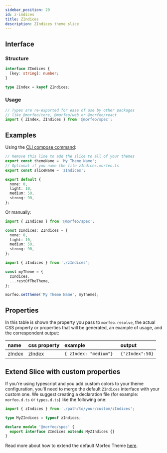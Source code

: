 ```yaml
---
sidebar_position: 20
id: z-indices
title: ZIndices
description: ZIndices theme slice
---
```


## Interface

### Structure

```typescript
interface ZIndices {
  [key: string]: number;
}

type ZIndex = keyof ZIndices;
```

### Usage

```typescript
// Types are re-exported for ease of use by other packages
// like @morfeo/core, @morfeo/web or @morfeo/react
import { ZIndex, ZIndices } from '@morfeo/spec';
```

## Examples

Using the [CLI compose command](../Features/CLI/compose.mdx):

```typescript title="zIndices.morfeo.ts"
// Remove this line to add the slice to all of your themes
export const themeName = 'My Theme Name';
// Optional if you name the file zIndices.morfeo.ts
export const sliceName = 'zIndices';

export default {
  none: 0,
  light: 10,
  medium: 50,
  strong: 90,
};
```

Or manually:

```typescript title="zIndices.ts"
import { ZIndices } from '@morfeo/spec';

const zIndices: ZIndices = {
  none: 0,
  light: 10,
  medium: 50,
  strong: 90,
};
```

```typescript title="theme.ts"
import { zIndices } from './zIndices';

const myTheme = {
  zIndices,
  ...restOfTheTheme,
};

morfeo.setTheme('My Theme Name', myTheme);
```

## Properties

In this table is shown the property you pass to `morfeo.resolve`, the actual CSS property or properties that will be generated,
an example of usage, and the correspondent output:

| name   | css property | example                | output          |
| :----- | :----------- | :--------------------- | :-------------- |
| zIndex | zIndex       | `{ zIndex: "medium"} ` | `{"zIndex":50}` |

## Extend Slice with custom properties

If you're using typescript and you add custom colors to your theme configuration, you'll need to merge
the default `ZIndices` interface with your custom one.
We suggest creating a declaration file (for example: `morfeo.d.ts` or `types.d.ts`) like the following one:

```typescript
import { zIndices } from './path/to/your/custom/zIndices';

type MyZIndices = typeof zIndices;

declare module '@morfeo/spec' {
  export interface ZIndices extends MyZIndices {}
}
```

Read more about how to extend the default Morfeo Theme [here](../Features/extendible.mdx).
